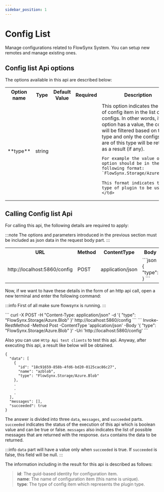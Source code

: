 ```yaml
---
sidebar_position: 1
---
```


# Config List

Manage configurations related to FlowSynx System. You can setup new remotes and manage existing ones.

## Config list Api options
The options available in this api are described below:

<table>
  <tr>
    <th>Option name</th>
    <th>Type</th>
    <th>Default Value</th>
    <th>Required</th>
    <th>Description</th>
  </tr>
  <tr>
    <td>**type**</td>
    <td class="centering">string</td>
    <td></td>
    <td></td>
    <td>
    This option indicates the type of config item in the list of configs. In other words, if this option has a value, the configs will be filtered based on this type and only the configs that are of this type will be returned as a result (if any).
    
    For example the value of this option should be in the following format: 
    `FlowSynx.Storage/Azure.Blob`

    This format indicates the type of plugin to be used.
    </td>
  </tr>
</table>

## Calling Config list Api
For calling this api, the following details are required to apply:

:::note
The options and parameters introduced in the previous section must be included as json data in the request body part.
:::

<table class="table">
  <tr>
    <th>URL</th>
    <th>Method</th>
    <th>ContentType</th>
    <th>Body</th>
  </tr>
  <tr>
    <td>http://localhost:5860/config</td>
    <td class="centering">POST</td>
    <td class="centering">application/json</td>
    <td>
      ```json
      {
        "type": <STRING VALUE>
      }
      ```
    </td>
  </tr>
</table>

Now, if we want to have these details in the form of an http api call, open a new terminal and enter the following command:

:::info
First of all make sure flowsynx is running.
:::


<Tabs groupId="httpApi">
  <TabItem value="bashHttpApi" label="HTTP API (Bash)">
  ```
  curl -X POST -H "Content-Type: application/json" -d '{ "type": "FlowSynx.Storage/Azure.Blob" }' http://localhost:5860/config
  ```
  </TabItem>
  <TabItem value="powershellHttpApi" label="HTTP API (PowerShell)">
  ```
  Invoke-RestMethod -Method Post -ContentType 'application/json' -Body '{ "type": "FlowSynx.Storage/Azure.Blob" }' -Uri 'http://localhost:5860/config'
  ```
  </TabItem>
</Tabs>

Also you can use `Http Api test clients` to test this api. Anyway, after executing this api, a result like below will be obtained.
```
{
  "data": [
    {
      "id": "18c91659-858b-4fd6-bd20-0125cac86c27",
      "name": "azblob",
      "type": "FlowSynx.Storage/Azure.Blob"
    },
    .
    .
    .
  ],
  "messages": [],
  "succeeded": true
}
```

The answer is divided into three `data`, `messages`, and `succeeded` parts. 
`succeeded` indicates the status of the execution of this api which is boolean value and can be true or false. 
`messages` also indicates the list of possible messages that are returned with the response. 
`data` contains the data to be returned. 

:::info
`data` part will have a value only when `succeeded` is true. If `succeeded` is false, this field will be null.
:::

The information including in the result for this api is described as follows:

> **id**: The guid-based identity for configuration item.  
> **name**: The name of configuration item (this name is unique).  
> **type**: The type of config item which represents the plugin type.